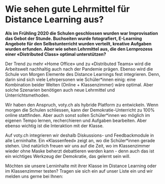 
# Wie sehen gute Lehrmittel für Distance Learning aus?

**Als im Frühling 2020 die Schulen geschlossen wurden war Improvisation das Gebot der Stunde.
Buchseiten wurde fotografiert, E-Learning Angebote für den Selbstunterricht wurden verteilt,
kreative Aufgaben wurden erfunden. Aber wie sehen Lehrmittel aus, die den Lernprozess einer
«Distributed Class» optimal unterstützen?**

Der Trend zu mehr «Home Office» und zu «Distributed Teams» wird die Arbeitswelt nachhaltig
auch nach der Pandemie prägen. Ebenso wird die Schule von Morgen Elemente des Distance
Learnings fest integrieren. Denn, darin sind sich viele Lehrpersonen wie Schüler\*innen einig:
eine Kombination beider Welten (Online + Klassenzimmer) wäre optimal. Aber solche Szenarien
benötigen auch neue Lehrmittel und Unterrichtsmethoden.

Wir haben den Anspruch, voty.ch als hybride Platform zu entwickeln. Wenn morgen die Schulen
schliessen, kann der Demokratie-Unterricht zu 100% online stattfinden. Aber auch sonst sollen
Schüler\*innen wo möglich im eigenen Tempo lernen, recherchieren und Aufgaben bearbeiten.
Aber ebenso wichtig ist die Interaktion mit der Klasse.

Auf voty.ch integrieren wir deshalb Diskussions- und Feedbackmodule in alle Lerninhalte. Ein «Klassenfeed» zeigt an, wo die
Schüler\*innen gerade stehen. Und natürlich freuen wir uns auf die Zeit, wo im Klassenzimmer
wieder ohne Maske beherzt debattieren werden kann - denn auch das ist ein wichtiges Werkzeug
der Demokratie, das gelernt sein will.

<Info type="info">
  Möchten sie unsere Lerninhalte mit ihrer Klasse im Distance Learning oder im
  Klassenzimmer testen? Tragen sie sich ein auf unser Liste ein und wir melden
  uns gerne bei Ihnen:
  <br />
  <br />
  <NewsletterSlim />
</Info>
